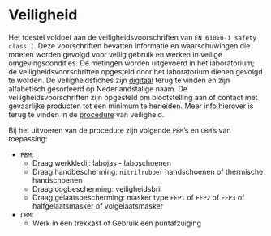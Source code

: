 # Veiligheid

Het toestel voldoet aan de veiligheidsvoorschriften van `EN 61010-1 safety class I`.
Deze voorschriften bevatten informatie en waarschuwingen die moeten worden gevolgd voor veilig gebruik en werken in veilige omgevingscondities.
De metingen worden uitgevoerd in het laboratorium; de veiligheidsvoorschriften opgesteld door het laboratorium dienen gevolgd te worden.
De veiligheidsfiches zijn [digitaal](https://drive.google.com/drive/folders/1WOp8fWH3CMoHbpN1TAxPrqUrT_GqTf02) terug te vinden en zijn alfabetisch gesorteerd op Nederlandstalige naam.
De veiligheidsvoorschriften zijn opgesteld om blootstelling aan of contact met gevaarlijke producten tot een minimum te herleiden.
Meer info hierover is terug te vinden in de [procedure](https://drive.google.com/drive/folders/1zHNxMmNSiZPfmPUYeq-kyidKq6xiVEdj) van veiligheid.

Bij het uitvoeren van de procedure zijn volgende `PBM`’s en `CBM`’s van toepassing:

- `PBM`:
    - Draag werkkledij: labojas - laboschoenen
    - Draag handbescherming: `nitrilrubber` handschoenen of thermische handschoenen
    - Draag oogbescherming: veiligheidsbril
    - Draag gelaatsbescherming: masker type `FFP1` of `FFP2` of `FFP3` of halfgelaatsmasker of volgelaatsmasker
- `CBM`:
    - Werk in een trekkast of Gebruik een puntafzuiging
